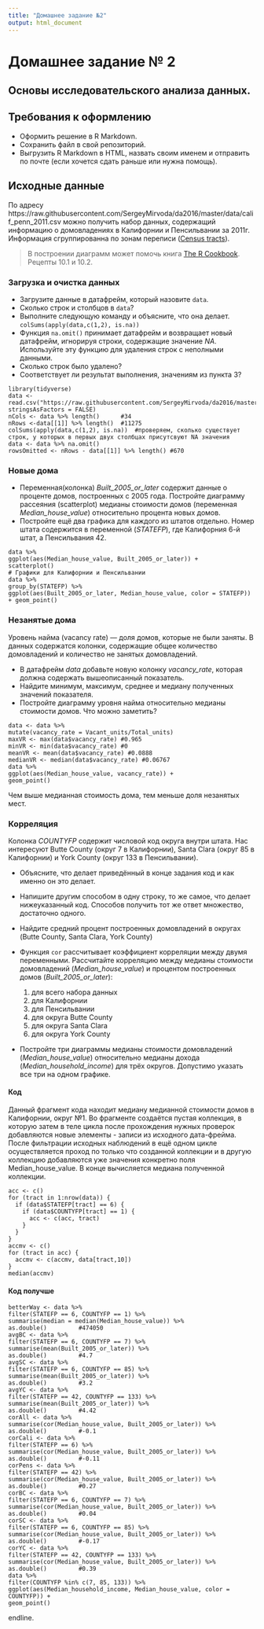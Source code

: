 ```yaml
---
title: "Домашнее задание №2"
output: html_document
---
```


# Домашнее задание № 2
## Основы исследовательского анализа данных.
## Требования к оформлению
* Оформить решение в R Markdown. 
* Сохранить файл в свой репозиторий.
* Выгрузить R Markdown в HTML, назвать своим именем и отправить по почте (если хочется сдать раньше или нужна помощь).

## Исходные данные

По адресу https://raw.githubusercontent.com/SergeyMirvoda/da2016/master/data/calif_penn_2011.csv можно получить набор данных, 
содержащий информацию о домовладениях в Калифорнии и Пенсильвании за 2011г. Информация сгруппированна по зонам переписи ([Census tracts](https://en.wikipedia.org/wiki/Census_tract)).

>В построении диаграмм может помочь книга [The R Cookbook](http://shop.oreilly.com/product/9780596809164.do). Рецепты 10.1 и 10.2.

### Загрузка и очистка данных
- Загрузите данные в датафрейм, который назовите ``data``.
- Сколько строк и столбцов в ``data``?
- Выполните следующую команду и объясните, что она делает.
```colSums(apply(data,c(1,2), is.na))```
- Функция ``na.omit()`` принимает датафрейм и возвращает новый датафрейм, игнорируя строки, содержащие
значение _NA_. Используйте эту функцию для удаления строк с неполными данными.
- Сколько строк было удалено?
- Соответствует ли результат выполнения, значениям из пункта 3?
```
library(tidyverse)
data <- read.csv("https://raw.githubusercontent.com/SergeyMirvoda/da2016/master/data/calif_penn_2011.csv", stringsAsFactors = FALSE)
nCols <- data %>% length()      #34
nRows <-data[[1]] %>% length()  #11275
colSums(apply(data,c(1,2), is.na))  #проверяем, сколько существует строк, у которых в первых двух столбцах присутсвуют NA значения
data <- data %>% na.omit()
rowsOmitted <- nRows - data[[1]] %>% length() #670
```


### Новые дома
* Переменная(колонка) _Built_2005_or_later_ содержит данные о проценте домов, построенных с 2005 года. Постройте диаграмму рассеяния (scatterplot)
медианы стоимости домов (переменная _Median_house_value_) относительно процента новых домов.
* Постройте ещё два графика для каждого из штатов отдельно. Номер штата содержится в переменной (_STATEFP_), где Калифорния 6-й штат, а Пенсильвания 42.
```
data %>%
ggplot(aes(Median_house_value, Built_2005_or_later)) +
scatterplot()
# Графики для Калифорнии и Пенсильвании
data %>%
group_by(STATEFP) %>% 
ggplot(aes(Built_2005_or_later, Median_house_value, color = STATEFP)) + geom_point()
```

### Незанятые дома
Уровень найма (vacancy rate) — доля домов, которые не были заняты. В данных содержатся колонки,
содержащие общее количество домовладений и количество не занятых домовладений.

* В датафрейм _data_ добавьте новую колонку _vacancy_rate_, которая должна содержать вышеописанный показатель.
* Найдите минимум, максимум, среднее и медиану полученных значений показателя. 
* Постройте диаграмму уровня найма относительно медианы стоимости домов. Что можно заметить?

```
data <- data %>% 
mutate(vacancy_rate = Vacant_units/Total_units)
maxVR <- max(data$vacancy_rate) #0.965
minVR <- min(data$vacancy_rate) #0
meanVR <- mean(data$vacancy_rate) #0.0888
medianVR <- median(data$vacancy_rate) #0.06767
data %>% 
ggplot(aes(Median_house_value, vacancy_rate)) +
geom_point()
```
Чем выше медианная стоимость дома, тем меньше доля незанятых мест.

### Корреляция
Колонка _COUNTYFP_ содержит числовой код округа внутри штата. Нас интересуют Butte County (округ 7 в Калифорнии), Santa Clara (округ 85 в Калифорнии) 
и York County (округ 133 в Пенсильвании).

* Объясните, что делает приведённый в конце задания код и как именно он это делает.
* Напишите другим способом в одну строку, то же самое, что делает нижеуказанный код. Способов получить тот же ответ множество, достаточно одного.
* Найдите средний процент построенных домовладений в округах (Butte County, Santa Clara, York County)
* Функция ``cor`` рассчитывает коэффициент корреляции между двумя переменными. Рассчитайте корреляцию между
медианы стоимости домовладений (_Median_house_value_) и процентом построенных домов (_Built_2005_or_later_):

    1. для всего набора данных
    2. для Калифорнии
    3. для Пенсильвании
    4. для округа Butte County
    5. для округа Santa Clara
    6. для округа York County

* Постройте три диаграммы медианы стоимости домовладений (_Median_house_value_) относительно медианы дохода (_Median_household_income_) 
для трёх округов. Допустимо указать все три на одном графике.

#### Код
Данный фрагмент кода находит медиану медианной стоимости домов в Калифорнии, округ №1. Во фрагменте создаётся пустая коллекция, в которую затем в теле цикла после прохождения нужных проверок добавляются новые элементы - записи из исходного дата-фрейма. После фильтрации исходных наблюдений в ещё одном цикле осуществляется проход по только что созданной коллекции и в другую коллекцию добавляются уже значения конкретно поля Median_house_value. В конце вычисляется медиана полученной коллекции.
```
acc <- c()
for (tract in 1:nrow(data)) {
  if (data$STATEFP[tract] == 6) {
    if (data$COUNTYFP[tract] == 1) {
      acc <- c(acc, tract)
    }
  }
}
accmv <- c()
for (tract in acc) {
  accmv <- c(accmv, data[tract,10])
}
median(accmv)
```

#### Код получше
```
betterWay <- data %>% 
filter(STATEFP == 6, COUNTYFP == 1) %>% 
summarise(median = median(Median_house_value)) %>%
as.double()         #474050
avgBC <- data %>%
filter(STATEFP == 6, COUNTYFP == 7) %>%
summarise(mean(Built_2005_or_later)) %>%
as.double()         #4.7
avgSC <- data %>%
filter(STATEFP == 6, COUNTYFP == 85) %>%
summarise(mean(Built_2005_or_later)) %>%
as.double()         #3.2
avgYC <- data %>%
filter(STATEFP == 42, COUNTYFP == 133) %>%
summarise(mean(Built_2005_or_later)) %>%
as.double()         #4.42
corAll <- data %>%
summarise(cor(Median_house_value, Built_2005_or_later)) %>%
as.double()         #-0.1
corCali <- data %>%
filter(STATEFP == 6) %>% 
summarise(cor(Median_house_value, Built_2005_or_later)) %>%
as.double()         #-0.11
corPens <- data %>%
filter(STATEFP == 42) %>% 
summarise(cor(Median_house_value, Built_2005_or_later)) %>%
as.double()         #0.27
corBC <- data %>%
filter(STATEFP == 6, COUNTYFP == 7) %>% 
summarise(cor(Median_house_value, Built_2005_or_later)) %>%
as.double()         #0.04
corSC <- data %>%
filter(STATEFP == 6, COUNTYFP == 85) %>% 
summarise(cor(Median_house_value, Built_2005_or_later)) %>%
as.double()         #-0.17
corYC <- data %>%
filter(STATEFP == 42, COUNTYFP == 133) %>% 
summarise(cor(Median_house_value, Built_2005_or_later)) %>%
as.double()         #0.39
data %>% 
filter(COUNTYFP %in% c(7, 85, 133)) %>% 
ggplot(aes(Median_household_income, Median_house_value, color = COUNTYFP)) +
geom_point()
```
endline.
